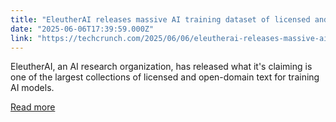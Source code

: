 ```yaml
---
title: "EleutherAI releases massive AI training dataset of licensed and open domain text"
date: "2025-06-06T17:39:59.000Z"
link: "https://techcrunch.com/2025/06/06/eleutherai-releases-massive-ai-training-dataset-of-licensed-and-open-domain-text/"
---
```


EleutherAI, an AI research organization, has released what it's claiming is one of the largest collections of licensed and open-domain text for training AI models.

[Read more](https://techcrunch.com/2025/06/06/eleutherai-releases-massive-ai-training-dataset-of-licensed-and-open-domain-text/)
